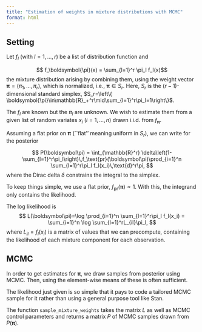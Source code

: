 ```yaml
---
title: "Estimation of weights in mixture distributions with MCMC"
format: html
---
```


## Setting

Let $f_l$ (with $l=1,\dots,r$) be a list of distribution function and

$$ f_\boldsymbol{\pi}(x) = \sum_{l=1}^r \pi_l f_l(x)$$
the mixture distribution arising by combining them, using the weight vector $\boldsymbol\pi=(\pi_1,\dots,\pi_r)$, which is normalized, i.e., $\boldsymbol\pi\in S_r$. Here, $S_r$ is the $(r-1)$-dimensional standard simplex, $S_r=\left\{ \boldsymbol{\pi}\in\mathbb{R}_+^r\mid\sum_{l=1}^r\pi_l=1\right\}$. 

The $f_l$ are known but the $\pi_l$ are unknown. We wish to estimate them from a given list of random variates $x_i$ ($i=1,\dots,n$) drawn i.i.d. from $f_\boldsymbol\pi$.

Assuming a flat prior on $\boldsymbol\pi$ (``flat'' meaning uniform in $S_r$), we can write for the posterior

$$ P(\boldsymbol\pi) = \int_{\mathbb{R}^r} \delta\left(1-\sum_{l=1}^r\pi_l\right)\,f_\text{pr}(\boldsymbol\pi)\prod_{i=1}^n \sum_{l=1}^r\pi_l f_l(x_i)\,\text{d}^r\pi,
$$
where the Dirac delta $\delta$ constrains the integral to the simplex.

To keep things simple, we use a flat prior, $f_\text{pr}(\boldsymbol\pi)\propto 1$. With this, the integrand only contains the likelihood.

The log likelihood is
$$ L(\boldsymbol\pi)=\log \prod_{i=1}^n \sum_{l=1}^r\pi_l f_l(x_i) = \sum_{i=1}^n \log \sum_{l=1}^rL_{il}\pi_l,
$$
where $L_{il} = f_l(x_i)$ is a matrix of values that we can precompute, containing the likelihood of each mixture component for each observation.

## MCMC

In order to get estimates for $\boldsymbol\pi$, we draw samples from posterior using MCMC. Then, using the element-wise means of these is often sufficient.

The likelihood just given is so simple that it pays to code a tailored MCMC sample for it rather than using a general purpose tool like Stan.

The function `sample_mixture_weights` takes the matrix $L$ as well as MCMC control parameters and returns a matrix $P$ of MCMC samples drawn from $P(\boldsymbol\pi)$. 

